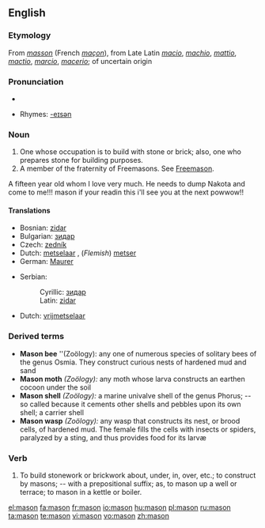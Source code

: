{{see|Mason}}
{{wikipedia|dab=mason}}
==English==

===Etymology===
From {{OF.}} ''[[masson]]'' (French ''[[maçon]]''), from Late Latin ''[[macio]]'', ''[[machio]]'', ''[[mattio]]'', ''[[mactio]]'', ''[[marcio]]'', ''[[macerio]]''; of uncertain origin

===Pronunciation===
*{{audio|en-us-mason.ogg|Audio (US)}}

*Rhymes: [[Rhymes:English:-eɪsən|-eɪsən]]

===Noun===
{{en-noun}}

# One whose occupation is to build with stone or brick; also, one who prepares stone for building purposes.
# A member of the fraternity of Freemasons. See [[Freemason]].
A fifteen year old whom I love very much. He needs to dump Nakota and come to me!!! mason if your readin this i'll see you at the next powwow!!
====Translations====
{{trans-top|one who builds with stone or brick}}
*Bosnian: [[zidar#Bosnian|zidar]] {{m}}
*Bulgarian: [[зидар#Bulgarian|зидар]] {{m}}
* Czech: [[zedník]] {{m}}
*Dutch: [[metselaar]] {{m}}, (''Flemish'') [[metser]] {{m}}
*German: [[Maurer]] {{m}}
{{trans-mid}}
*Serbian:
*:Cyrillic: [[зидар#Serbian|зидар]] {{m}}
*:Latin: [[zidar#Serbian|zidar]] {{m}}
{{trans-bottom}}

{{trans-top|Freemason}}
*Dutch: [[vrijmetselaar]] {{m}}
{{trans-mid}}
{{trans-bottom}}

===Derived terms===
{{rfc|create separate entries}}
*'''Mason bee''' ''(Zoölogy):  any one of numerous species of solitary bees of the genus Osmia. They construct curious nests of hardened mud and sand
*'''Mason moth''' ''(Zoölogy):'' any moth whose larva constructs an earthen cocoon under the soil
*'''Mason shell''' ''(Zoölogy):'' a marine univalve shell of the genus Phorus; -- so called because it cements other shells and pebbles upon its own shell; a carrier shell
*'''Mason wasp''' ''(Zoölogy):'' any wasp that constructs its nest, or brood cells, of hardened mud. The female fills the cells with insects or spiders, paralyzed by a sting, and thus provides food for its larvæ

===Verb===
{{en-verb}}

# {{transitive}} To build stonework or brickwork about, under, in, over, etc.; to construct by masons; -- with a prepositional suffix; as, to mason up a well or terrace; to mason in a kettle or boiler.

[[el:mason]]
[[fa:mason]]
[[fr:mason]]
[[io:mason]]
[[hu:mason]]
[[pl:mason]]
[[ru:mason]]
[[ta:mason]]
[[te:mason]]
[[vi:mason]]
[[vo:mason]]
[[zh:mason]]
